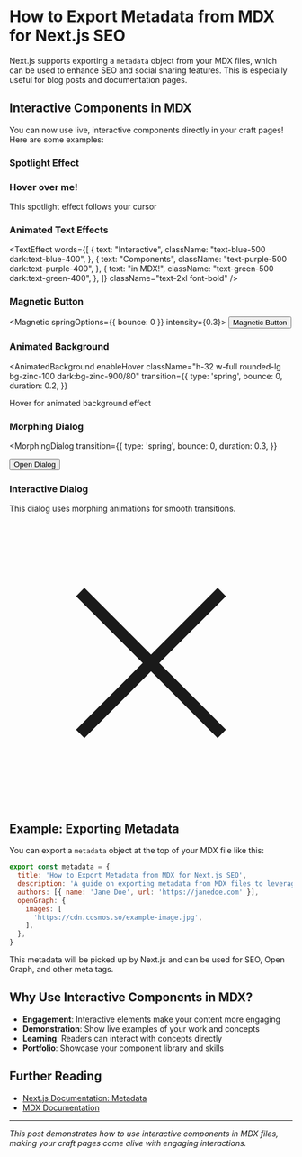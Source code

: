 # How to Export Metadata from MDX for Next.js SEO

Next.js supports exporting a `metadata` object from your MDX files, which can be used to enhance SEO and social sharing features. This is especially useful for blog posts and documentation pages.

## Interactive Components in MDX

You can now use live, interactive components directly in your craft pages! Here are some examples:

### Spotlight Effect

<Spotlight className="from-zinc-900 via-zinc-800 to-zinc-700 blur-2xl dark:from-zinc-100 dark:via-zinc-200 dark:to-zinc-50" size={64}>
  <div className="relative h-40 w-full rounded-xl bg-zinc-50 p-8 dark:bg-zinc-950">
    <h3 className="text-lg font-semibold">Hover over me!</h3>
    <p className="text-zinc-600 dark:text-zinc-400">This spotlight effect follows your cursor</p>
  </div>
</Spotlight>

### Animated Text Effects

<TextEffect 
  words={[
    {
      text: "Interactive",
      className: "text-blue-500 dark:text-blue-400",
    },
    {
      text: "Components",
      className: "text-purple-500 dark:text-purple-400",
    },
    {
      text: "in MDX!",
      className: "text-green-500 dark:text-green-400",
    },
  ]}
  className="text-2xl font-bold"
/>

### Magnetic Button

<Magnetic springOptions={{ bounce: 0 }} intensity={0.3}>
  <button className="rounded-full bg-zinc-900 px-6 py-3 text-white transition-colors hover:bg-zinc-700 dark:bg-zinc-100 dark:text-zinc-900 dark:hover:bg-zinc-200">
    Magnetic Button
  </button>
</Magnetic>

### Animated Background

<AnimatedBackground
  enableHover
  className="h-32 w-full rounded-lg bg-zinc-100 dark:bg-zinc-900/80"
  transition={{
    type: 'spring',
    bounce: 0,
    duration: 0.2,
  }}
>
  <div className="flex h-full items-center justify-center">
    <p className="text-center">Hover for animated background effect</p>
  </div>
</AnimatedBackground>

### Morphing Dialog

<MorphingDialog
  transition={{
    type: 'spring',
    bounce: 0,
    duration: 0.3,
  }}
>
  <MorphingDialogTrigger>
    <button className="rounded-lg bg-zinc-900 px-4 py-2 text-white transition-colors hover:bg-zinc-700 dark:bg-zinc-100 dark:text-zinc-900 dark:hover:bg-zinc-200">
      Open Dialog
    </button>
  </MorphingDialogTrigger>
  <MorphingDialogContainer>
    <MorphingDialogContent className="relative rounded-2xl bg-zinc-50 p-6 ring-1 ring-zinc-200/50 ring-inset dark:bg-zinc-950 dark:ring-zinc-800/50">
      <h3 className="mb-2 text-lg font-semibold">Interactive Dialog</h3>
      <p className="text-zinc-600 dark:text-zinc-400">
        This dialog uses morphing animations for smooth transitions.
      </p>
      <MorphingDialogClose className="absolute top-4 right-4 rounded-full bg-white p-1">
        <svg className="h-4 w-4" fill="none" stroke="currentColor" viewBox="0 0 24 24">
          <path strokeLinecap="round" strokeLinejoin="round" strokeWidth={2} d="M6 18L18 6M6 6l12 12" />
        </svg>
      </MorphingDialogClose>
    </MorphingDialogContent>
  </MorphingDialogContainer>
</MorphingDialog>

## Example: Exporting Metadata

You can export a `metadata` object at the top of your MDX file like this:

```javascript
export const metadata = {
  title: 'How to Export Metadata from MDX for Next.js SEO',
  description: 'A guide on exporting metadata from MDX files to leverage Next.js SEO features.',
  authors: [{ name: 'Jane Doe', url: 'https://janedoe.com' }],
  openGraph: {
    images: [
      'https://cdn.cosmos.so/example-image.jpg',
    ],
  },
}
```

This metadata will be picked up by Next.js and can be used for SEO, Open Graph, and other meta tags.

## Why Use Interactive Components in MDX?

- **Engagement**: Interactive elements make your content more engaging
- **Demonstration**: Show live examples of your work and concepts
- **Learning**: Readers can interact with concepts directly
- **Portfolio**: Showcase your component library and skills

## Further Reading
- [Next.js Documentation: Metadata](https://nextjs.org/docs/app/building-your-application/optimizing/metadata)
- [MDX Documentation](https://mdxjs.com/)

---

_This post demonstrates how to use interactive components in MDX files, making your craft pages come alive with engaging interactions._ 